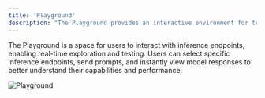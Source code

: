 ```yaml
---
title: 'Playground'
description: "The Playground provides an interactive environment for testing and exploring inference endpoints."
---
```


The Playground is a space for users to interact with inference endpoints, enabling real-time exploration and testing. Users can select specific inference endpoints, send prompts, and instantly view model responses to better understand their capabilities and performance.

![Playground](/inference/playground.png)
